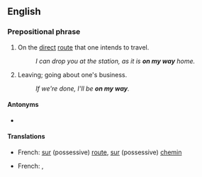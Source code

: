 ==English==

===Prepositional phrase===
{{en-PP}}

# On the [[direct]] [[route]] that one intends to travel.
#: ''I can drop you at the station, as it is '''on my way''' home.''
# Leaving; going about one's business.
#: ''If we're done, I'll be '''on my way'''.''

====Antonyms====
* {{l|en|out of one's way}}

====Translations====
{{trans-top|in the direct route}}
* French: [[sur]] (possessive) [[route]], [[sur]] (possessive) [[chemin]]
{{trans-mid}}
{{trans-bottom}}

{{trans-top|leaving}}
* French: {{t+|fr|partir}}, {{qualifier|colloquial}} {{t+|fr|décoller}}
{{trans-mid}}
{{trans-bottom}}